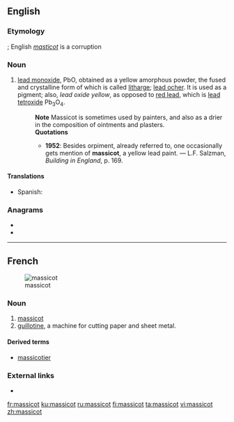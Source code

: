 ==English==

===Etymology===
{{borrowing|fr|lang=en}} {{m|fr|massicot}}; English ''[[masticot]]'' is a corruption

===Noun===
{{en-noun|~}}

# {{label|en|chemistry}} [[lead monoxide]], PbO, obtained as a yellow amorphous powder, the fused and crystalline form of which is called [[litharge]]; [[lead ocher]]. It is used as a pigment; also, ''lead oxide yellow'', as opposed to [[red lead]], which is [[lead tetroxide]] Pb<sub>3</sub>O<sub>4</sub>.
#: '''Note''' Massicot is sometimes used by painters, and also as a drier in the composition of ointments and plasters.
#: '''Quotations'''
#:* '''1952''': Besides orpiment, already referred to, one occasionally gets mention of '''massicot''', a yellow lead paint. &mdash; L.F. Salzman, ''Building in England'', p. 169.

====Translations====
{{trans-top|lead monoxide}}
* Spanish: {{t|es|masicote}}
{{trans-mid}}
{{trans-bottom}}

===Anagrams===
* {{l|en|acosmist}}
* {{l|en|somatics}}

----

==French==
{{wikipedia|lang=fr}}
[[Image:Taglierina.jpg|thumb|massicot]]

===Noun===
{{head|fr|noun|g=m}}

# [[massicot#English|massicot]]
# [[guillotine]], a machine for cutting paper and sheet metal.

====Derived terms====
* [[massicotier]]

===External links===
* {{R:TLFi}}

[[fr:massicot]]
[[ku:massicot]]
[[ru:massicot]]
[[fi:massicot]]
[[ta:massicot]]
[[vi:massicot]]
[[zh:massicot]]